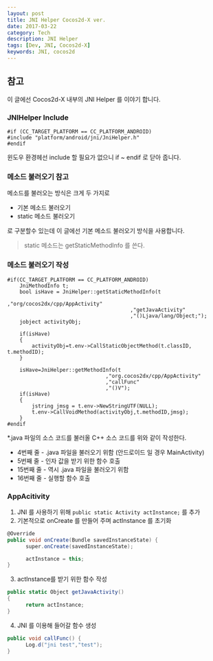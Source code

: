 ```yaml
---
layout: post
title: JNI Helper Cocos2d-X ver.
date: 2017-03-22
category: Tech
description: JNI Helper
tags: [Dev, JNI, Cocos2d-X]
keywords: JNI, cocos2d
---
```


## 참고

이 글에선 Cocos2d-X 내부의 JNI Helper 를 이야기 합니다.

### JNIHelper Include

```shell
#if (CC_TARGET_PLATFORM == CC_PLATFORM_ANDROID)
#include "platform/android/jni/JniHelper.h"
#endif
```

윈도우 환경헤선 include 할 필요가 없으니 if ~ endif 로 닫아 줍니다.

### 메소드 불러오기 참고

메소드를 불러오는 방식은 크게 두 가지로

- 기본 메소드 불러오기
- static 메소드 불러오기

로 구분할수 있는데 이 글에선 기본 메소드 불러오기 방식을 사용합니다.

> static 메소드는 getStaticMethodInfo 를 쓴다.

### 메소드 불러오기 작성

```shell
#if(CC_TARGET_PLATFORM == CC_PLATFORM_ANDROID)
    JniMethodInfo t;
    bool isHave = JniHelper::getStaticMethodInfo(t
                                        ,"org/cocos2dx/cpp/AppActivity"
                                        ,"getJavaActivity"
                                        ,"()Ljava/lang/Object;");
    jobject activityObj;

    if(isHave)
    {
        activityObj=t.env->CallStaticObjectMethod(t.classID, t.methodID);
    }

    isHave=JniHelper::getMethodInfo(t
                                ,"org.cocos2dx/cpp/AppActivity"
                                ,"callFunc"
                                ,"()V");
    if(isHave)
    {
        jstring jmsg = t.env->NewStringUTF(NULL);
        t.env->CallVoidMethod(activityObj,t.methodID,jmsg);
    }
#endif
```

\*.java 파일의 소스 코드를 불러올 C++ 소스 코드를 위와 같이 작성한다.

- 4번째 줄 - .java 파일을 불러오기 위함 (안드로이드 일 경우 MainActivity)
- 5번째 줄 - 인자 값을 받기 위한 함수 호출
- 15번째 줄 - 역시 .java 파일을 불러오기 위함
- 16번째 줄 - 실행할 함수 호출

### AppAcitivity

1. JNI 를 사용하기 위해 `public static Activity actInstance;` 를 추가
2. 기본적으로 onCreate 를 만들어 주며 actInstance 를 초기화

```csharp
@Override
public void onCreate(Bundle savedInstanceState) {
      super.onCreate(savedInstanceState);

      actInstance = this;
}
```

3. actInstance를 받기 위한 함수 작성

```csharp
public static Object getJavaActivity()
{
      return actInstance;
}
```

4. JNI 를 이용해 들어갈 함수 생성

```csharp
public void callFunc() {
      Log.d("jni test","test");
}
```
